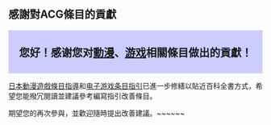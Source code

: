 == 感謝對ACG條目的貢獻 ==
<div style="margin: 0.2em 0; padding: 0.3em 0; border-top: 1px solid #ddd; border-bottom: 1px solid #ddd; font-size: 150%; background: #ccf; text-align: center; ">'''您好！感谢您对[[動漫]]、[[电子游戏|游戏]]相關條目做出的貢獻！'''</div>

[[Wikipedia:日本動漫遊戲條目指導|日本動漫遊戲條目指導]]和[[Wikipedia:电子游戏条目指引|电子游戏条目指引]]已進一步修繕以貼近百科全書方式，希望您能撥冗閱讀並建議參考編寫指引改善條目。

期望您的再次參與，並歡迎隨時提出改善建議。~~<includeonly>~~</includeonly><noinclude>~~</noinclude><noinclude>
{{doc}}
</noinclude>
